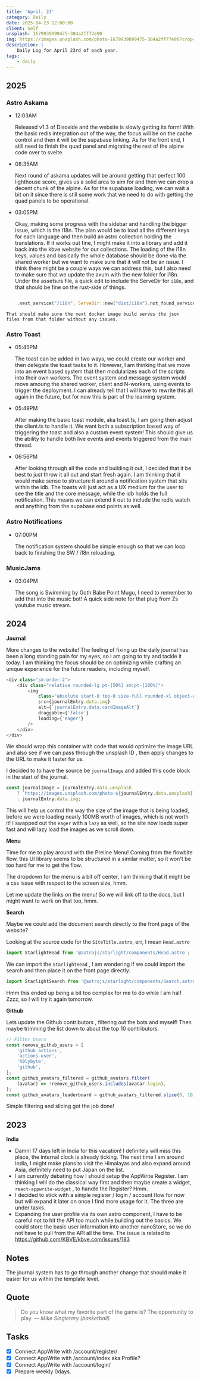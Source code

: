 ```yaml
---
title: 'April: 23'
category: Daily
date: 2025-04-23 12:00:00
client: Self
unsplash: 1679939099475-384a2ff77e90
img: https://images.unsplash.com/photo-1679939099475-384a2ff77e90?crop=entropy&cs=srgb&fm=jpg&ixid=MnwzNjM5Nzd8MHwxfHJhbmRvbXx8fHx8fHx8fDE2ODE3NDg2ODY&ixlib=rb-4.0.3&q=85
description: |
    Daily Log for April 23rd of each year.
tags:
    - daily
---
```


## 2025

### Astro Askama

-	12:03AM

	Released v1.3 of Disoxide and the website is slowly getting its form!
	With the basic redis integration out of the way, the focus will be on the cache control and then it will be the supabase linking.
	As for the front end, I still need to finish the quad panel and migrating the rest of the alpine code over to svelte.

-	08:35AM

	Next round of askama updates will be around getting that perfect 100 lighthouse score, gives us a solid area to aim for and then we can drop a decent chunk of the alpine.
	As for the supabase loading, we can wait a bit on it since there is still some work that we need to do with getting the quad panels to be operational.

- 	03:05PM

	Okay, making some progress with the sidebar and handling the bigger issue, which is the i18n.
	The plan would be to load all the different keys for each language and then build an astro collection holding the translations.
	If it works out fine, I might make it into a library and add it back into the kbve website for our collections.
	The loading of the i18n keys, values and basically the whole database should be done via the shared worker but we want to make sure that it will not be an issue.
	I think there might be a couple ways we can address this, but I also need to make sure that we update the axum with the new folder for i18n.
	Under the assets.rs file, a quick edit to include the ServeDir for `i18n`, and that should be fine on the rust-side of things.
	
```rust

	.nest_service("/i18n", ServeDir::new("dist/i18n").not_found_service(get(custom_404)))

```

	That should make sure the next docker image build serves the json files from that folder without any issues.

### Astro Toast

-	05:45PM

	The toast can be added in two ways, we could create our worker and then delegate the toast tasks to it.
	However, I am thinking that we move into an event based system that then modularizes each of the scripts into their own workers.
	The event system and message system would move amoung the shared worker, client and N-workers, using events to trigger the deployment.
	I can already tell that I will have to rewrite this all again in the future, but for now this is part of the learning system.

-	05:49PM

	After making the basic toast module, aka toast.ts, I am going then adjust the client.ts to handle it.
	We want both a subscription based way of triggering the toast and also a custom event system!
	This should give us the ability to handle both live events and events triggered from the main thread.

-	06:56PM

	After looking through all the code and building it out, I decided that it be best to just throw it all out and start fresh again.
	I am thinking that it would make sense to structure it around a notification system that sits within the idb.
	The toasts will just act as a UX medium for the user to see the title and the core message, while the idb holds the full notification.
	This means we can extend it out to include the redis watch and anything from the supabase end points as well.

### Astro Notifications

-	07:00PM

	The notification system should be simple enough so that we can loop back to finishing the SW / i18n reloading.

### MusicJams

-	03:04PM

	The song is Swimming by Goth Babe Point Mugu, I need to remember to add that into the music bot!
	A quick side note for that plug from Zs youtube music stream.

## 2024

**Journal**

More changes to the website! The feeling of fixing up the daily journal has been a long standing pain for my eyes, so I am going to try and tackle it today.
I am thinking the focus should be on optimizing while crafting an unique experience for the future readers, including myself.

```javascript
<div class="sm:order-2">
	<div class="relative rounded-lg pt-[50%] sm:pt-[100%]">
		<img
			class="absolute start-0 top-0 size-full rounded-xl object-cover"
			src={journalEntry.data.img}
			alt={`journalEntry.data.cardImageAlt`}
			draggable={'false'}
			loading={'eager'}
		/>
	</div>
</div>
```

We should wrap this container with code that would optimize the image URL and also see if we can pass through the unsplash ID , then apply changes to the URL to make it faster for us.

I decided to to have the source be `journalImage` and added this code block in the start of the journal.

```javascript
const journalImage = journalEntry.data.unsplash
	? `https://images.unsplash.com/photo-${journalEntry.data.unsplash}?crop=entropy&cs=srgb&fm=avif&q=85&w=1024`
	: journalEntry.data.img;
```

This will help us control the way the size of the image that is being loaded, before we were loading nearly 100MB worth of images, which is not worth it!
I swapped out the `eager` with a `lazy` as well, so the site now loads super fast and will lazy load the images as we scroll down.

**Menu**

Time for me to play around with the Preline Menu! Coming from the flowbite flow, this UI library seems to be structured in a similar matter, so it won't be too hard for me to get the flow.

The dropdown for the menu is a bit off center, I am thinking that it might be a css issue with respect to the screen size, hmm.

Let me update the links on the menu!
So we will link off to the docs, but I might want to work on that too, hmm.

**Search**

Maybe we could add the document search directly to the front page of the website?

Looking at the source code for the `SiteTitle.astro`, err, I mean `Head.astro`

```javascript
import StarlightHead from '@astrojs/starlight/components/Head.astro';
```

We can import the `StarlightHead` , I am wondering if we could import the search and then place it on the front page directly.

```javascript
import StarlightSearch from '@astrojs/starlight/components/Search.astro';
```

Hmm this ended up being a bit too complex for me to do while I am half Zzzz, so I will try it again tomorrow.

**Github**

Lets update the Github contributors , filtering out the bots and myself! Then maybe trimming the list down to about the top 10 contributors.

```javascript
// Filter Users
const remove_github_users = [
	'github_actions',
	'actions-user',
	'h0lybyte',
	'github',
];
const github_avatars_filtered = github_avatars.filter(
	(avatar) => !remove_github_users.includes(avatar.login),
);
const github_avatars_leaderboard = github_avatars_filtered.slice(0, 10);
```

Simple filtering and slicing got the job done!

## 2023

**India**

-   Damn! 17 days left in India for this vacation! I definitely will miss this place, the internal clock is already ticking. The next time I am around India, I might make plans to visit the Himalayas and also expand around Asia, definitely need to put Japan on the list.
-   I am currently debating how I should setup the AppWrite Register. I am thinking I will do the classical way first and then maybe create a widget, `react-appwrite-widget` , to handle the Register? Hmm.
-   I decided to stick with a simple register / login / account flow for now but will expand it later on once I find more usage for it. The three are under tasks.
-   Expanding the user profile via its own astro component, I have to be careful not to hit the API too much while building out the basics. We could store the basic user information into another nanoStore, so we do not have to pull from the API all the time. The issue is related to https://github.com/KBVE/kbve.com/issues/183

## Notes

The journal system has to go through another change that should make it easier for us within the template level.

## Quote

> Do you know what my favorite part of the game is? The opportunity to play.
> — <cite>Mike Singletary (basketball)</cite>

## Tasks

-   [x] Connect AppWrite with /account/register/
-   [x] Connect AppWrite with /account/index aka Profile?
-   [x] Connect AppWrite with /account/login/
-   [x] Prepare weekly 0days.
